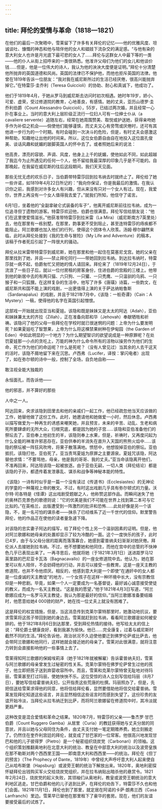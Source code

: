 ```yaml
---
---
---
```

title: 拜伦的爱情与革命（1818—1821）
---




在他们的最后一次聚晤中，雪莱留下了许多有关拜伦的记忆——他的优雅风度、坦诚谈吐、慷慨的神态和他与陪伴他的女人和娼妓下流杂交的满足感。“与他有染的意大利女人也许是月光底下最可悲的女人了……拜伦与这群女人中最下等的一类——他的仆人从街上招呼来的一类很熟悉。他准许父母们为他们的女儿和他谈价钱……但是，他是一位伟大的诗人，我认为他的泱泱大度便是证明。”拜伦十分清楚他所抛弃的英国道德和风尚。英国的法律已不保护他，而他也拒斥英国的法律。他曾在1819年告诉一位朋友：“我对我在威尼斯所过的生活已经厌倦，很高兴能抛弃掉它。”在特雷莎·圭乔利（Teresa Guiccioli）的协助、耐心和真诚下，他成功了。

他们于1819年4月，于她从罗马到威尼斯去访问时初次相遇。她时年19岁，娇小、可爱、虚荣，受过修道院的教育，心地善良，有感情。她的丈夫，亚历山德罗·圭乔利伯爵（Count Alessandro Guiccioli），55岁，已结过两次婚，并且经常一心扑在事业上。当时的意大利上层阶级正流行一位妇人可有一位绅士仆从（a cavaliere servente）追随左右，经常在她周围赞美、取悦或护送她，获得亲吻她手作为补偿之机会——倘使他们能够谨慎，而丈夫又心有旁骛或厌倦时，还可有其他进一步行为的一个时期。有时会碰到一次决斗的危险，但是，有时丈夫会感激这种帮助，知趣地让出他的时间来。所以，这位女伯爵自由自在地投入这位面孔俊美、谈话风趣和妩媚的跛脚英国人的怀中去了。或者照她后来的说法：

他高贵，漂亮的容貌、声调、风度，他身上上千的妩媚，使他如此不同，如此超越了我迄今为止所遇见的任何一个人，他不留给我最深厚的印象几乎是不可能的。自那晚起，在我留在威尼斯的往后这段期间，我们天天见面。



那些无忧无虑的欢乐日子，当伯爵带特雷莎回到拉韦纳去时就终止了。拜伦给了她一些许诺，如1819年4月22日所记的：“我向你保证，你是我最后的激情。在我认识你之前，我感到对许多女人有兴趣，但从来没有只对一个女人有过。现在，我爱你，世界上再没有一个女人值得我去爱了。”就我们所知，他信守了诺言。

6月1日，坐着他的“全副拿破仑式装备的车子”，他离开威尼斯前往拉韦纳，成为一位追寻但丁遗物的游客。特雷莎欢迎他，伯爵也很满意。拜伦写信给朋友说：“他们在这里使爱情滋长。”他获准带特雷莎到拉米雷（La Mira）（威尼斯南方7英里处）去，他在那里有一栋别墅。在那里，韵事更不受到阻止，甚至连特雷莎的痔疾都不能阻止。阿兰歌娜也加入他们的行列，使得这个团体令人欣羡。汤姆·穆尔翩然来临，此时从拜伦处接到《我的生命与冒险》（My Life and Adventure）的稿本，该稿于作者死后引起了一阵很大的骚动。

拜伦从拉米雷带特雷莎到威尼斯，她在那里和他一起住在莫塞尼戈宫。她的父亲在那里找到了她，并且——禁止拜伦同行——带她回到拉韦纳。到达拉韦纳时，特雷莎就一病不起，伯爵匆忙又把她的情人请回来。拜伦来了（1819年12月24日），于流浪了一些日子后，就以一位付房租的房客身份，住进伯爵的宫殿的三楼上。他带到他的新居中去的有两只猫、六只狗、一只獾、一只秃鹰、一只温驯的乌鸦、一只猴子和一只狐狸。在这样复杂的生活中，他写了许多《唐璜》诗篇，一些韵文，在威尼斯共和国不能上演的戏剧，一出更值得上演的关于萨达纳帕鲁斯（Sardanapalus）的戏剧，并且于1821年7月中，《该隐：一桩奇谭》（Cain：A Mystery）一稿，使得他的名字在英国引起憎恨。

这部戏一开始就出现亚当和夏娃。该隐和既是妹妹又是太太的阿达（Adah），亚伯和妹妹兼太太的齐拉（Zillah），正在准备向耶和华（Jehovah）奉献牺牲和祈祷。该隐问了他的父母一些拜伦在学校时就已很迷惘的问题：上帝为什么要发明死？如果夏娃吃了智慧果，上帝为什么将这棵禁果树种在伊甸园（the Garden of Eden）中如此明显的一个地方？为什么期望智识的欲望说成是一种原罪呢？在处罚夏娃那一小点的贪吃上，万能的神为什么命令所有的活物以操劳作为他们的生命，死亡作为他们的命运呢？什么是死呢？（没有人曾见过）当其余的人去干这天的活时，该隐不屑地留下来在沉思。卢西弗（Lucifer，译按：掌闪电者）出现了，如在弥尔顿的诗中一般，控制了全场，自负地自称——

敢注视全能大独裁的

永恒面孔，而告诉他——

他的邪恶，并不算好的那些

人中之一人。



阿达回来，央求该隐到田里去和他的亲戚们一起工作，他已经疏忽他当天应该做的工作，她替他做了这份工作。此时，她邀请他和她做爱一小时，然后休息。卢西弗以描写做爱为一种再生的诱惑来嘲笑她，并且预言，未来的辛苦、动乱、生老和病死所要肆虐的无所大众，归根究底，都是因为她的子宫……该隐和亚伯准备他们的祭坛去了，亚伯奉上他初生的羊，该隐则奉上水果，但是，祈祷时，又再度问起为什么全能的神准许邪恶存在。亚伯供奉的羊消失在直升入天国的熊熊火焰中……该隐的祭坛被一阵狂风吹垮，将果子散落满地。愤怒中，他想毁掉亚伯的祭坛。亚伯抵抗，该隐打他，亚伯死了。亚当责骂夏娃为原罪之主要源泉。夏娃咒该隐，阿达替他求情：“不要骂他，母亲，他是我的哥哥、我的丈夫。”亚当命该隐离开他们，不准再回来，阿达陪该隐一起被放逐。由于亚伯无嗣，一切人类（拜伦结论）都是该隐的子孙，都遗传着发泄暴乱、谋杀和战争等神秘本能的特性。

《该隐》一诗有时似乎是一篇一个没有读过《传道书》（Ecclesiastes）的无神论的学童的一种蔑视上帝的散文。不过，有时这出戏剧几乎具有弥尔顿式的力量。沃尔特·司各特是《怪谭》这出戏剧受题献之人，他称赞这部作品。而瞬间迷失了他的奥林匹克景色的歌德则说：“它的优美是我们不可能在世界上找到第二本可与它比拟的。”在英格兰，出版遭受到一阵激烈的批评和恐怖……此处好像是另一个该隐，不，是一名可怕的谋杀者——抹杀了已经维系了近一千世代的信仰。默里警告拜伦，他的作品正在使他的读者量急遽下降。

对该隐的忠实妻子阿达的描写，给了拜伦个性上另一个温驯因素的证明。但是，他对阿兰歌娜和她母亲的处置却显示了较为冷酷的一面。这个一度快乐的孩子，此时已4岁，由于与父母分居的距离而落落寡合，她感到霍普纳夫妇渐渐对她厌倦。拜伦派人去接她到拉韦纳。不过，他不想要她和他同住，而他在宫中的总管的不快神色几乎已表现出来了。一再寻思后，他就将她（于1821年3月1日）送进距罗马12英里路的巴尼亚卡瓦洛（Bagnacavallo）的一座女修道院中去。他认为，她在那里可以有人陪伴，不会妨碍他的行动，并且可以接受一些教育。这是一座天主教的修道院，也并不令他烦厌。相反的，他感到意大利是一个即使“在通奸中的女人都是一位虔诚的天主教徒”的地方，一个女孩子在这样一种环境中长大，没有宗教信仰是一种悲剧。毕竟，如果一个人一定要成为一名基督徒，最好诚心诚意接受使徒的教义，而成为一名天主教徒。“这是我的愿望，”他于1821年4月3日写道，“阿兰歌娜应成为一名罗马天主教徒，我认为那是最好的信仰。”当阿兰歌娜准备要结婚时，他愿意给她4 000镑的财产，她在找一位丈夫上就没有困难了。

这是拜伦的权宜措施，但是，当这消息传到克莱尔蒙特那里时，她激动地抗议，要求雪莱将这孩子带回到她的身边去。雪莱就赶到拉韦纳，看看阿兰歌娜是如何被安排的。他于1821年8月6日到达那里，受到拜伦热情的接待。他写给太太的信上说：“拜伦爵士健康良好，看到我甚为愉快。他已……完全康复，过着与威尼斯时截然不同的生活。”拜伦告诉他，政治状况不久迫使他要迁到佛罗伦萨或比萨去，他会带阿兰歌娜和他同行，这样她就会接近她的母亲了。雪莱对此很满意，就将注意力转到会直接影响他的一些事情上去了。

雪莱得知阿兰歌娜的保姆埃莉泽（她于1821年就被解雇）告诉霍普纳夫妇，雪莱与阿兰歌娜的母亲曾发生过秘密的性关系。克莱尔蒙特在佛罗伦萨曾生过他的孩子，他立即把孩子送到弃婴收容所中。而且，雪莱和克莱尔蒙特曾无耻地对待玛丽，雪莱甚至打过玛丽，使她怏怏不乐。这位受惊的诗人立刻写信给玛丽（8月7日），要她写信给霍普纳夫妇，公开指责这些荒唐的杜撰。玛丽照办了，但是，先把信送给雪莱求得他的同意，他将信给拜伦看，显然要借助他将信交给霍普纳。雪莱发现拜伦知道这些谣言，并且显然相信这些谣言时而感到失望了。这份珍贵的友谊开始冷淡，当拜伦从拉韦纳迁到比萨，而将阿兰歌娜留在修道院中时，其冷淡就更趋严重。

这种改变是混合爱情和革命之结果。1820年7月，特雷莎的父亲——鲁杰罗·甘巴伯爵（Count Ruggero Gamba）从居里（Curia）的教廷获得她与丈夫分居的同意状，并且以她与父母同住为条件，由丈夫支付她一笔定期赡养费。她立刻搬走了。仍然住在奎乔利宫廷的拜伦，就变成了甘巴家的一位常客。他很高兴地发现甘巴和他的儿子彼得罗（Pietro）是一个秘密组织烧炭党（Carbonari）的领袖。这个组织策划推翻奥地利在北意大利的统治、教皇在中部意大利的统治以及波旁皇族在那不勒斯对两个西西里王国——即南意大利和西西里——的统治。拜伦在《但丁的预言》（The Prophecy of Dante，1819年）中曾经大声呼吁意大利人起来使自己从哈布斯堡（Hapsburg）或波旁王朝的统治下解放出来。1820年，奥地利密探怀疑拜伦出钱购买军火交给烧炭党组织，并在拉韦纳贴出暗杀他的悬赏令。1821年2月24日，烧炭党的起义失败，其领袖们从奥地利，教皇或波旁王朝统治的意大利地区逃走。甘巴伯爵和他的儿子逃到比萨，在拜伦的劝告下，特雷莎不久也和他们会面。1821年11月1日，拜伦也到了那里，就定居在阿诺的卡萨·朗弗兰西（Casa Lanfranchi）里边。雪莱早已替他在那里租下了豪华的套房。现在，他们的友谊要接受最后的试炼了。